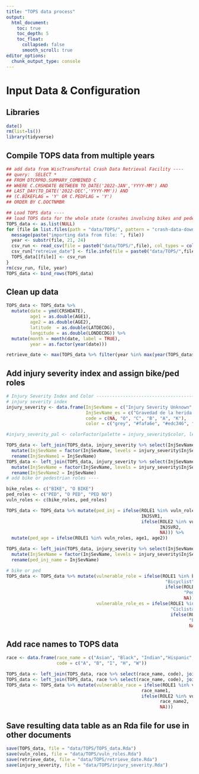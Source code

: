 ```yaml
---
title: "TOPS data process"
output:
  html_document:
    toc: true
    toc_depth: 5
    toc_float:
      collapsed: false
      smooth_scroll: true
editor_options:
  chunk_output_type: console
---
```



# Input Data & Configuration

## Libraries
```r
date()
rm(list=ls())
library(tidyverse)
```

## Compile TOPS data from multiple years
```r
## add data from WiscTransPortal Crash Data Retrieval Facility ----
## query:  SELECT * 
## FROM DTCRPRD.SUMMARY_COMBINED C 
## WHERE C.CRSHDATE BETWEEN TO_DATE('2022-JAN','YYYY-MM') AND 
## LAST_DAY(TO_DATE('2022-DEC','YYYY-MM')) AND 
## (C.BIKEFLAG = 'Y' OR C.PEDFLAG = 'Y') 
## ORDER BY C.DOCTNMBR

## Load TOPS data ----
## load TOPS data for the whole state (crashes involving bikes and pedestrians),
TOPS_data <- as.list(NULL)
for (file in list.files(path = "data/TOPS/", pattern = "crash-data-download")) {
  message(paste("importing data from file: ", file))
  year <- substr(file, 21, 24)
  csv_run <- read_csv(file = paste0("data/TOPS/",file), col_types = cols(.default = "c"))
  csv_run["retreive_date"] <- file.info(file = paste0("data/TOPS/",file))$mtime
  TOPS_data[[file]] <- csv_run
}
rm(csv_run, file, year)
TOPS_data <- bind_rows(TOPS_data)
```

## Clean up data
```r
TOPS_data <- TOPS_data %>% 
  mutate(date = ymd(CRSHDATE), 
         age1 = as.double(AGE1),
         age2 = as.double(AGE2),
         latitude  = as.double(LATDECDG),
         longitude = as.double(LONDECDG)) %>% 
  mutate(month = month(date, label = TRUE),
         year = as.factor(year(date)))

retrieve_date <- max(TOPS_data %>% filter(year %in% max(year(TOPS_data$date), na.rm = TRUE)) %>% pull(retreive_date))
```

## Add injury severity index and assign bike/ped roles
```r
# Injury Severity Index and Color -------------------------------------------
# injury severity index
injury_severity <- data.frame(InjSevName = c("Injury Severity Unknown", "No apparent injury", "Possible Injury", "Suspected Minor Injury","Suspected Serious Injury","Fatality"), 
                              InjSevName_es = c("Gravedad de la herida desconocida", "Sin herida aparente", "Posible herida", "Sospecha de herida menor", "Sospecha de herida grave", "Fatalidad"),
                              code = c(NA, "O", "C", "B", "A", "K"),
                              color = c("grey", "#fafa6e", "#edc346", "#d88d2d", "#bd5721", "#9b1c1c"))

#injury_severity_pal <- colorFactor(palette = injury_severity$color, levels = injury_severity$InjSevName)

TOPS_data <- left_join(TOPS_data, injury_severity %>% select(InjSevName, code), join_by(INJSVR1 == code)) %>% 
  mutate(InjSevName = factor(InjSevName, levels = injury_severity$InjSevName)) %>%
  rename(InjSevName1 = InjSevName)
TOPS_data <- left_join(TOPS_data, injury_severity %>% select(InjSevName, code), join_by(INJSVR2 == code)) %>% 
  mutate(InjSevName = factor(InjSevName, levels = injury_severity$InjSevName)) %>%
  rename(InjSevName2 = InjSevName)
# add bike or pedestrian roles ----

bike_roles <- c("BIKE", "O BIKE")
ped_roles <- c("PED", "O PED", "PED NO")
vuln_roles <- c(bike_roles, ped_roles)

TOPS_data <- TOPS_data %>% mutate(ped_inj = ifelse(ROLE1 %in% vuln_roles, 
                                                   INJSVR1, 
                                                   ifelse(ROLE2 %in% vuln_roles, 
                                                          INJSVR2,
                                                          NA))) %>%
  mutate(ped_age = ifelse(ROLE1 %in% vuln_roles, age1, age2))

TOPS_data <- left_join(TOPS_data, injury_severity %>% select(InjSevName, code), join_by(ped_inj == code)) %>% 
  mutate(InjSevName = factor(InjSevName, levels = injury_severity$InjSevName)) %>%
  rename(ped_inj_name = InjSevName)

# bike or ped
TOPS_data <- TOPS_data %>% mutate(vulnerable_role = ifelse(ROLE1 %in% bike_roles | ROLE2 %in% bike_roles, 
                                                            "Bicyclist", 
                                                            ifelse(ROLE1 %in% ped_roles | ROLE2 %in% ped_roles, 
                                                                   "Pedestrian",
                                                                   NA)),
                                  vulnerable_role_es = ifelse(ROLE1 %in% bike_roles | ROLE2 %in% bike_roles, 
                                                              "Ciclista", 
                                                              ifelse(ROLE1 %in% ped_roles | ROLE2 %in% ped_roles, 
                                                                     "Peatón",
                                                                     NA)))
```

## Add race names to TOPS data
```r
race <- data.frame(race_name = c("Asian", "Black", "Indian","Hispanic","White"), 
                   code = c("A", "B", "I", "H", "W"))

TOPS_data <- left_join(TOPS_data, race %>% select(race_name, code), join_by(RACE1 == code)) %>% rename(race_name1 = race_name)
TOPS_data <- left_join(TOPS_data, race %>% select(race_name, code), join_by(RACE2 == code)) %>% rename(race_name2 = race_name)
TOPS_data <- TOPS_data %>% mutate(vulnerable_race = ifelse(ROLE1 %in% vuln_roles, 
                                                   race_name1, 
                                                   ifelse(ROLE2 %in% vuln_roles, 
                                                          race_name2,
                                                          NA)))
```

## Save resulting data table as an Rda file for use in other documents
```r
save(TOPS_data, file = "data/TOPS/TOPS_data.Rda")
save(vuln_roles, file = "data/TOPS/vuln_roles.Rda")
save(retrieve_date, file = "data/TOPS/retrieve_date.Rda")
save(injury_severity, file = "data/TOPS/injury_severity.Rda")
```
